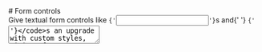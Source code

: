 
<GithubSource name="forms/form-controls.mdx" />
# Form controls

<div class="lead">
  Give textual form controls like <code>{'<input>'}</code>s and{' '}
  <code>{'<textarea>'}</code>s an upgrade with custom styles, sizing, focus
  states, and more.
</div>

<div class="row gy-5 pt-3">

  <Example title="Example">
    <Example.Intro>
      For textual form controls—like `input`s and `textarea`s—use the `FormControl` component.
      FormControl adds some additional styles for general appearance, focus
      state, sizing, and more.
    </Example.Intro>
    <Example.Preview>
      <Form>
        <Form.Group class="mb-3" controlId="exampleForm.ControlInput1">
          <Form.Label>Email address</Form.Label>
          <Form.Control type="email" placeholder="name@example.com" />
        </Form.Group>

        <Form.Group class="mb-3" controlId="exampleForm.ControlTextarea1">
          <Form.Label>Example textarea</Form.Label>
          <Form.Control as="textarea" rows={3} />
        </Form.Group>
      </Form>
    </Example.Preview>
    <Example.Code>
      ```js
      <Form>
        <Form.Group class="mb-3" controlId="exampleForm.ControlInput1">
          <Form.Label>Email address</Form.Label>
          <Form.Control type="email" placeholder="name@example.com" />
        </Form.Group>
        
        <Form.Group class="mb-3" controlId="exampleForm.ControlTextarea1">
          <Form.Label>Example textarea</Form.Label>
          <Form.Control as="textarea" rows={3} />
        </Form.Group>
      </Form>
      ```
    </Example.Code>
  </Example>

  <Example title="Sizing">
    <Example.Intro>
      Use `size` on `<FormControl>` to change the size of the input.
    </Example.Intro>
    <Example.Preview>
      <Form.Control size="lg" type="text" placeholder="Large text" />
      <br />
      <Form.Control type="text" placeholder="Normal text" />
      <br />
      <Form.Control size="sm" type="text" placeholder="Small text" />
    </Example.Preview>
    <Example.Code>
      ```js
      <Form.Control size="lg" type="text" placeholder="Large text" />
      <br />
      <Form.Control type="text" placeholder="Normal text" />
      <br />
      <Form.Control size="sm" type="text" placeholder="Small text" />
      ```
    </Example.Code>
  </Example>

  <Example title="Disabled">
    <Example.Intro>
      Add the `disabled` prop on an input to give it a grayed out appearance and remove pointer events.
    </Example.Intro>
    <Example.Preview>
      <Form.Control
        type="text"
        placeholder="Disabled input"
        aria-label="Disabled input example"
        disabled
        readOnly
      />
      <br />
      <Form.Control
        type="text"
        placeholder="Disabled readonly input"
        aria-label="Disabled input example"
        readOnly
      />
    </Example.Preview>
    <Example.Code>
      ```js
      <Form.Control
        type="text"
        placeholder="Disabled input"
        aria-label="Disabled input example"
        disabled
        readOnly
      />
      <br />
      <Form.Control
        type="text"
        placeholder="Disabled readonly input"
        aria-label="Disabled input example"
        readOnly
      />
      ```
    </Example.Code>
  </Example>

  <Example title="Readonly">
    <Example.Intro>
      Add the `readOnly` prop on an input to prevent modification
      of the input's value. Read-only inputs appear lighter (just like
      disabled inputs), but retain the standard cursor.
    </Example.Intro>
    <Example.Preview>
      <Form.Control type="text" placeholder="Readonly input here..." readOnly />
    </Example.Preview>
    <Example.Code>
      ```js
      <Form.Control type="text" placeholder="Readonly input here..." readOnly />
      ```
    </Example.Code>
  </Example>

  <Example title="Readonly plain text">
    <Example.Intro>
      If you want to have readonly elements in your form styled as plain text,
      use the `plaintext` prop on FormControls to remove the
      default form field styling and preserve the correct margin and padding.
    </Example.Intro>
    <Example.Preview>
      <Form>
        <Form.Group as={Row} class="mb-3" controlId="formPlaintextEmail">
          <Form.Label column sm="2">Email</Form.Label>
          <Col sm="10">
            <Form.Control plaintext readOnly value="email@example.com" />
          </Col>
        </Form.Group>

        <Form.Group as={Row} class="mb-3" controlId="formPlaintextPassword">
          <Form.Label column sm="2">Password</Form.Label>
          <Col sm="10">
            <Form.Control type="password" placeholder="Password" />
          </Col>
        </Form.Group>
      </Form>
    </Example.Preview>
    <Example.Code>
      ```js
      <Form>
        <Form.Group as={Row} class="mb-3" controlId="formPlaintextEmail">
          <Form.Label column sm="2">
            Email
          </Form.Label>
          <Col sm="10">
            <Form.Control plaintext readOnly value="email@example.com" />
          </Col>
        </Form.Group>

        <Form.Group as={Row} class="mb-3" controlId="formPlaintextPassword">
          <Form.Label column sm="2">
            Password
          </Form.Label>
          <Col sm="10">
            <Form.Control type="password" placeholder="Password" />
          </Col>
        </Form.Group>
      </Form>
      ```
    </Example.Code>
  </Example>

  <Example title="File input">
    <Example.Intro>
    </Example.Intro>
    <Example.Preview>
      <Form.Group controlId="formFile" class="mb-3">
        <Form.Label>Default file input example</Form.Label>
        <Form.Control type="file" />
      </Form.Group>

      <Form.Group controlId="formFileMultiple" class="mb-3">
        <Form.Label>Multiple files input example</Form.Label>
        <Form.Control type="file" multiple />
      </Form.Group>

      <Form.Group controlId="formFileDisabled" class="mb-3">
        <Form.Label>Disabled file input example</Form.Label>
        <Form.Control type="file" disabled />
      </Form.Group>

      <Form.Group controlId="formFileSm" class="mb-3">
        <Form.Label>Small file input example</Form.Label>
        <Form.Control type="file" size="sm" />
      </Form.Group>

      <Form.Group controlId="formFileLg" class="mb-3">
        <Form.Label>Large file input example</Form.Label>
        <Form.Control type="file" size="lg" />
      </Form.Group>
    </Example.Preview>
    <Example.Code>
      ```js
      <Form.Group controlId="formFile" class="mb-3">
        <Form.Label>Default file input example</Form.Label>
        <Form.Control type="file" />
      </Form.Group>

      <Form.Group controlId="formFileMultiple" class="mb-3">
        <Form.Label>Multiple files input example</Form.Label>
        <Form.Control type="file" multiple />
      </Form.Group>

      <Form.Group controlId="formFileDisabled" class="mb-3">
        <Form.Label>Disabled file input example</Form.Label>
        <Form.Control type="file" disabled />
      </Form.Group>

      <Form.Group controlId="formFileSm" class="mb-3">
        <Form.Label>Small file input example</Form.Label>
        <Form.Control type="file" size="sm" />
      </Form.Group>

      <Form.Group controlId="formFileLg" class="mb-3">
        <Form.Label>Large file input example</Form.Label>
        <Form.Control type="file" size="lg" />
      </Form.Group>
      ```
    </Example.Code>
  </Example>

  <Example title="Color">
    <Example.Intro>
    </Example.Intro>
    <Example.Preview>
      <Form.Label htmlFor="exampleColorInput">Color picker</Form.Label>
      <Form.Control
        type="color"
        id="exampleColorInput"
        ref={r => r.defaultValue = "#563d7c"}
        title="Choose your color"
      />
    </Example.Preview>
    <Example.Code>
      ```js
      <Form.Label htmlFor="exampleColorInput">Color picker</Form.Label>
      <Form.Control
        type="color"
        id="exampleColorInput"
        ref={r => r.defaultValue = "#563d7c"}
        title="Choose your color"
      />
      ```
    </Example.Code>
  </Example>


</div>

## Api
### Form.Control
`import { Form } from "solid-bootstrap"'`

<table class="bg-white mb-0 table table-striped table-bordered">
  <thead>
    <tr><th>Name</th><th>Type</th><th>Default</th><th>Description</th></tr>
  </thead>
  <tbody>
    <tr><td>ref </td><td><div></div></td><td></td><td><div><p>The FormControl <code>ref</code> will be forwarded to the underlying input element, which means unless <code>as</code> is a composite component, it will be a DOM node, when resolved.</p></div></td></tr><tr><td>as </td><td><div>'input' | 'textarea' | elementType</div></td><td><code >'input'</code></td><td><div><p>The underlying HTML element to use when rendering the FormControl.</p></div></td></tr>
    <tr><td>disabled </td><td><div>boolean</div></td><td></td><td><div><p>Make the control disabled</p></div></td></tr>
    <tr><td>htmlSize </td><td><div>number</div></td><td></td><td><div><p>The size attribute of the underlying HTML element. Specifies the visible width in characters if <code>as</code> is <code>'input'</code>.</p></div></td></tr>
    <tr><td>id </td><td><div>string</div></td><td></td><td><div><p>Uses <code>controlId</code> from <code>&lt;FormGroup&gt;</code> if not explicitly specified.</p></div></td></tr>
    <tr><td>isInvalid </td><td><div>boolean</div></td><td><code >false</code></td><td><div><p>Add "invalid" validation styles to the control and accompanying label</p></div></td></tr>
    <tr><td>isValid </td><td><div>boolean</div></td><td><code >false</code></td><td><div><p>Add "valid" validation styles to the control</p></div></td></tr>
    <tr><td>onChange </td><td><div>function</div></td><td></td><td><div><p>A callback fired when the <code>value</code> prop changes</p></div></td></tr>
    <tr><td>plaintext </td><td><div>boolean</div></td><td></td><td><div><p>Render the input as plain text. Generally used along side <code>readOnly</code>.</p></div></td></tr>
    <tr><td>readOnly </td><td><div>boolean</div></td><td></td><td><div><p>Make the control readonly</p></div></td></tr>
    <tr><td>size </td><td><div><span><code>'sm'</code><span> | </span><code>'lg'</code></span></div></td><td></td><td><div><p>Input size variants</p></div></td></tr>
    <tr><td>type </td><td><div>string</div></td><td></td><td><div><p>The HTML input <code>type</code>, which is only relevant if <code>as</code> is <code>'input'</code> (the default).</p></div></td></tr>
    <tr><td>value </td><td><div>string | arrayOf | number</div></td><td></td><td><p>The <code>value</code> attribute of underlying input</p></td></tr>
    <tr><td>bsPrefix </td><td><div>string</div></td><td><code >{'form-control'}</code></td><td><div><p>Change the underlying component CSS base class name and modifier class names prefix. <strong>This is an escape hatch</strong> for working with heavily customized bootstrap css.</p></div></td></tr>
  </tbody>
</table>